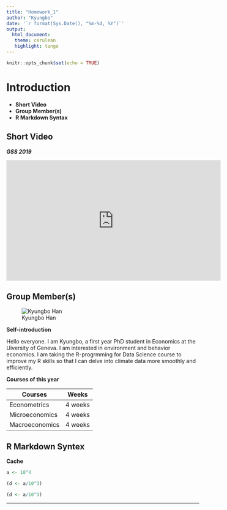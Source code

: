 ```yaml
---
title: "Homework_1"
author: "Kyungbo"
date: '`r format(Sys.Date(), "%m-%d, %Y")`'
output:
  html_document:
   theme: cerulean
   highlight: tango
---
```


```r
knitr::opts_chunk$set(echo = TRUE)
```

# Introduction
* **Short Video**
* **Group Member(s)**
* **R Markdown Syntax**

## Short Video
***GSS 2019***

<iframe width="560" height="315" src="https://www.youtube.com/embed/3dS81uwPIAA" frameborder="0" allow="accelerometer; autoplay; encrypted-media; gyroscope; picture-in-picture" allowfullscreen></iframe>

## Group Member(s)
![Kyungbo Han](https://www.unige.ch/gsem/files/cache/ccd0cd1d64eb729d9f24dd7819d6c9fa_f3369.jpg)

**Self-introduction**

Hello everyone. I am Kyungbo, a first year PhD student in Economics at the Uiversity of Geneva. I am interested in environment and behavior economics. I am taking the R-progrmming for Data Science course to improve my R skills so that I can delve into climate data more smoothly and efficiently.

**Courses of this year**

Courses | Weeks 
--- | ---
Econometrics | 4 weeks 
Microeconomics | 4 weeks 
Macroeconomics | 4 weeks 

## R Markdown Syntex
**Cache**

```r
a <- 10^4
```
```r
(d <- a/10^3)
```
```r
(d <- a/10^3)
```

****

